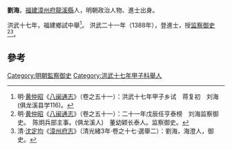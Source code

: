 '''劉海'''，[[福建|福建]][[漳州府|漳州府]][[龍溪縣|龍溪縣]]人，明朝政治人物、進士出身。

洪武十七年，福建鄉試中舉<ref>明·[[黄仲昭|黄仲昭]]《[[八闽通志|八闽通志]]》（卷之五十一）：洪武十七年甲子乡试　蒋复初　刘海(俱龙溪县学116)。</ref>。
洪武二十一年（1388年），登進士，授[[监察御史|监察御史]]<ref>明·[[黄仲昭|黄仲昭]]《[[八闽通志|八闽通志]]》（卷之五十一）：二十一年戊辰任亨泰榜　刘海监察御史。　陈炯兵部主事。(俱龙溪人)　董幼颖长泰人。监察御史。</ref><ref>清·[[沈定均|沈定均]]《[[漳州府志|漳州府志]]》（清光緒3年·卷之十七·選舉二）：劉海，海澄人，御史。</ref>。

==參考==
{{reflist}}
{{明朝人物小作品}}
{{洪武二十一年戊辰科殿試金榜}}
{{DEFAULTSORT:Liu刘}}
[[Category:明朝監察御史|Category:明朝監察御史]]
[[Category:洪武十七年甲子科舉人|Category:洪武十七年甲子科舉人]]